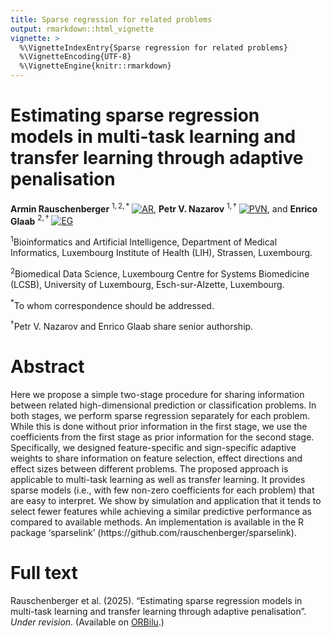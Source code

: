 ```yaml
---
title: Sparse regression for related problems
output: rmarkdown::html_vignette
vignette: >
  %\VignetteIndexEntry{Sparse regression for related problems}
  %\VignetteEncoding{UTF-8}
  %\VignetteEngine{knitr::rmarkdown}
---
```


# Estimating sparse regression models in multi-task learning and transfer learning through adaptive penalisation

**Armin Rauschenberger**$~^{1,2,*}$ [![AR](https://info.orcid.org/wp-content/uploads/2019/11/orcid_16x16.png)](https://orcid.org/0000-0001-6498-4801),
**Petr V. Nazarov**$~^{1,\dagger}$ [![PVN](https://info.orcid.org/wp-content/uploads/2019/11/orcid_16x16.png)](https://orcid.org/0000-0003-3443-0298),
and **Enrico Glaab**$~^{2,\dagger}$ [![EG](https://info.orcid.org/wp-content/uploads/2019/11/orcid_16x16.png)](https://orcid.org/0000-0003-3977-7469)

$^1$Bioinformatics and Artificial Intelligence, Department of Medical Informatics, Luxembourg Institute of Health (LIH), Strassen, Luxembourg. 

$^2$Biomedical Data Science, Luxembourg Centre for Systems Biomedicine (LCSB), University of Luxembourg, Esch-sur-Alzette, Luxembourg.

$^{*}$To whom correspondence should be addressed.

$^{\dagger}$Petr V. Nazarov and Enrico Glaab share senior authorship.

# Abstract

Here we propose a simple two-stage procedure for sharing information between related high-dimensional prediction or classification problems. In both stages, we perform sparse regression separately for each problem. While this is done without prior information in the first stage, we use the coefficients from the first stage as prior information for the second stage. Specifically, we designed feature-specific and sign-specific adaptive weights to share information on feature selection, effect directions and effect sizes between different problems. The proposed approach is applicable to multi-task learning as well as transfer learning. It provides sparse models (i.e., with few non-zero coefficients for each problem) that are easy to interpret. We show by simulation and application that it tends to select fewer features while achieving a similar predictive performance as compared to available methods. An implementation is available in the R package 'sparselink' (https://github.com/rauschenberger/sparselink).

# Full text

Rauschenberger et al. (2025).
"Estimating sparse regression models in multi-task learning and transfer learning through adaptive penalisation".
*Under revision*. (Available on [ORBilu](https://hdl.handle.net/10993/63425).)

